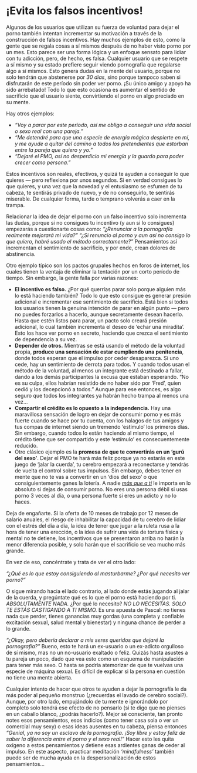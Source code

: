 # ¡Evita los falsos incentivos! {#evita-los-falsos-incentivos}

Algunos de los usuarios que utilizan su fuerza de voluntad para dejar el porno también intentan incrementar su motivación a través de la construcción de falsos incentivos. Hay muchos ejemplos de esto, como la gente que se regala cosas a sí mismos después de no haber visto porno por un mes. Esto parece ser una forma lógica y un enfoque sensato para lidiar con tu adicción, pero, de hecho, es falsa. Cualquier usuario que se respete a sí mismo y su estado prefiere seguir viendo pornografía que regalarse algo a sí mismos. Esto genera dudas en la mente del usuario, porque no solo tendrán que abstenerse por _30 días_, sino porque tampoco saben si disfrutarán de este período sin poder ver porno. ¡Su único amigo y apoyo ha sido arrebatado! Todo lo que esto ocasiona es aumentar el sentido de sacrificio que el usuario siente, convirtiendo el porno en algo preciado en su mente.

Hay otros ejemplos:

* _"Voy a parar por este período, así me obligo a conseguir una vida social o sexo real con una pareja."_
* _"Me detendré para que una especie de energía mágica despierte en mí, y me ayude a quitar del camino a todos los pretendientes que estorban entre la pareja que quiero y yo."_
* _"Dejaré el PMO, así no desperdicio mi energía y la guardo para poder crecer como persona."_

Estos incentivos son reales, efectivos, y quizá te ayuden a conseguir lo que quieres — pero reflexiona por unos segundos. Si en verdad consigues lo que quieres, y una vez que la novedad y el entusiasmo se esfumen de tu cabeza, te sentirás privado de nuevo, y de no conseguirlo, te sentirás miserable. De cualquier forma, tarde o temprano volverás a caer en la trampa.

Relacionar la idea de dejar el porno con un falso incentivo solo incrementa las dudas, porque si no consigues tu incentivo (y aun si lo consigues) empezarás a cuestionarte cosas como: _"¿Renunciar a la pornografía realmente mejorará mi vida?"_ _"¿Si renuncio al porno y aun así no consigo lo que quiero, habré usado el método correctamente?"_ Pensamientos así incrementan el sentimiento de sacrificio, y por ende, crean dolores de abstinencia.

Otro ejemplo típico son los pactos grupales hechos en foros de internet, los cuales tienen la ventaja de eliminar la tentación por un corto período de tiempo. Sin embargo, la gente falla por varias razones:

* **El incentivo es falso.** ¿Por qué querrías parar solo porque alguien más lo está haciendo también? Todo lo que esto consigue es generar presión adicional e incrementar ese sentimiento de sacrificio. Está bien si todos los usuarios tienen la genuina intención de parar en algún punto — pero no puedes forzarlos a hacerlo, aunque secretamente desean hacerlo. Hasta que estén listos para parar, un pacto solo creará presión adicional, lo cual también incrementa el deseo de 'echar una miradita'. Esto los hace ver porno en secreto, haciendo que crezca el sentimiento de dependencia a su vez.
* **Depender de otros.** Mientras se está usando el método de la voluntad propia, **produce una sensación de estar cumpliendo una penitencia**, donde todos esperan que el impulso por ceder desaparezca. Si uno cede, hay un sentimiento de derrota para todos. Y cuando todos usan el método de la voluntad, al menos un integrante está destinado a fallar, dando a los demás participantes la excusa que estaban esperando. "No es su culpa, ellos habrían resistido de no haber sido por 'Fred', quien cedió y los decepcionó a todos." Aunque para ese entonces, es algo seguro que todos los integrantes ya habrán hecho trampa al menos una vez...
* **Compartir el crédito es lo opuesto a la independencia.** Hay una maravillosa sensación de logro en dejar de consumir porno y es más fuerte cuando se hace por tu cuenta, con los halagos de tus amigos y tus compas de internet siendo un tremendo 'estímulo' los primeros días. Sin embargo, cuando todos lo están haciendo al mismo tiempo, el crédito tiene que ser compartido y este 'estímulo' es consecuentemente reducido.
* Otro clásico ejemplo es la **promesa de que te convertirás en un 'gurú del sexo'**. Dejar el PMO te hará más feliz porque ya no estarás en este juego de 'jalar la cuerda', tu cerebro empezará a reconectarse y tendrás de vuelta el control sobre tus impulsos. Sin embargo, debes tener en mente que no te vas a convertir en un 'dios del sexo' o que consiguientemente ganes la lotería. A nadie <span style="text-decoration:underline">_más que a ti_</span> le importa en lo absoluto si dejas de consumir porno. No eres una persona débil si usas porno 3 veces al día, o una persona fuerte si eres un adicto y no lo haces.

Deja de engañarte. Si la oferta de 10 meses de trabajo por 12 meses de salario anuales, el riesgo de inhabilitar la capacidad de tu cerebro de lidiar con el estrés del día a día, la idea de tener que jugar a la ruleta rusa a la hora de tener una erección, o la idea de sufrir una vida de tortura física y mental no te detiene, los incentivos que se presentaron arriba no harán la menor diferencia posible, y solo harán que el sacrificio se vea mucho más grande.

En vez de eso, concéntrate y trata de ver el otro lado:

_"¿Qué es lo que estoy consiguiendo al masturbarme? ¿Por qué necesito ver porno?"_

O sigue mirando hacia el lado contrario, al lado donde estás jugando al jalar de la cuerda, y pregúntate qué es lo que el porno está haciendo por ti. _ABSOLUTAMENTE NADA._ ¿Por qué lo necesito? _NO LO NECESITAS. SOLO TE ESTÁS CASTIGANDO A TI MISMO._ Es una apuesta de Pascal: no tienes nada que perder, tienes ganancias muy gordas (una completa y confiable excitación sexual, salud mental y bienestar) y ninguna chance de perder a lo grande.

_"¿Okay, pero debería declarar a mis seres queridos que dejaré la pornografía?"_ Bueno, esto te hará un ex-usuario o un ex-adicto orgulloso de sí mismo, mas no un no-usuario exaltado o feliz. Quizás hasta asustes a tu pareja un poco, dado que vea esto como un esquema de manipulación para tener más sexo. O hasta se podría atemorizar de que te vuelvas una especie de máquina sexual. Es difícil de explicar si la persona en cuestión no tiene una mente abierta.

Cualquier intento de hacer que otros te ayuden a dejar la pornografía le da más poder al pequeño monstruo (¿recuerdas el lavado de cerebro social?). Aunque, por otro lado, empujándolo de tu mente e ignorándolo por completo solo tendrá ese efecto de no pensarlo (si te digo que no pienses en un caballo blanco, ¿podrás hacerlo?). Mejor sé consciente, tan pronto notes esos pensamientos, esos indicios (como tener casa sola o ver un comercial muy sexy) o esas ideas ausentes en tu cabeza, piensa entonces _"Genial, ya no soy un esclavo de la pornografía. ¡Soy libre y estoy feliz de saber la diferencia entre el porno y el sexo real!"_ Hacer esto les quita oxígeno a estos pensamientos y detiene esas ardientes ganas de ceder al impulso. En este aspecto, practicar meditación _'mindfulness'_ también puede ser de mucha ayuda en la despersonalización de estos pensamientos...
